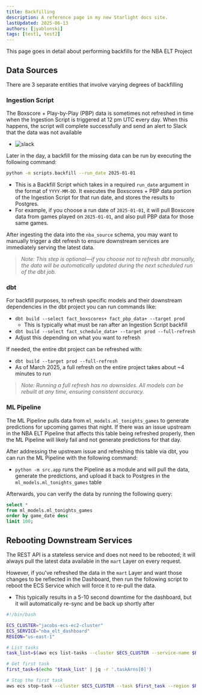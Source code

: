 ```yaml
---
title: Backfilling
description: A reference page in my new Starlight docs site.
lastUpdated: 2025-06-13
authors: [jyablonski]
tags: [test1, test2]
---
```



This page goes in detail about performing backfills for the NBA ELT Project

## Data Sources

There are 3 separate entities that involve varying degrees of backfilling

### Ingestion Script

The Boxscore + Play-by-Play (PBP) data is sometimes not refreshed in time when the Ingestion Script is triggered at 12 pm UTC every day. When this happens, the script will complete successfully and send an alert to Slack that the data was not available

- <Image src={slack_alert} alt="slack" loading="lazy" decoding="async" class="w-full h-auto" />

Later in the day, a backfill for the missing data can be run by executing the following command:

``` sh
python -m scripts.backfill --run_date 2025-01-01
```

- This is a Backfill Script which takes in a required `run_date` argument in the format of `YYYY-MM-DD`. It executes the Boxscores + PBP data portion of the Ingestion Script for that run date, and stores the results to Postgres.
- For example, if you choose a run date of `2025-01-01`, it will pull Boxscore data from games played on `2025-01-01`, and also pull PBP data for those same games.

After ingesting the data into the `nba_source` schema, you may want to manually trigger a dbt refresh to ensure downstream services are immediately serving the latest data.

> *Note: This step is optional—if you choose not to refresh dbt manually, the data will be automatically updated during the next scheduled run of the dbt job.*

### dbt

For backfill purposes, to refresh specific models and their downstream dependencies in the dbt project you can run commands like:

- `dbt build --select fact_boxscores+ fact_pbp_data+ --target prod`
    - This is typically what must be ran after an Ingestion Script backfill
- `dbt build --select fact_schedule_data+ --target prod --full-refresh`
- Adjust this depending on what you want to refresh

If needed, the entire dbt project can be refreshed with:

- `dbt build --target prod --full-refresh`
- As of March 2025, a full refresh on the entire project takes about ~4 minutes to run

> *Note: Running a full refresh has no downsides. All models can be rebuilt at any time, ensuring consistent accuracy.*

### ML Pipeline

The ML Pipeline pulls data from `ml_models.ml_tonights_games` to generate predictions for upcoming games that night. If there was an issue upstream in the NBA ELT Pipeline that affects this table being refreshed properly, then the ML Pipeline will likely fail and not generate predictions for that day.

After addressing the upstream issue and refreshing this table via dbt, you can run the ML Pipeline with the following command: 

- `python -m src.app` runs the Pipeline as a module and will pull the data, generate the predictions, and upload it back to Postgres in the `ml_models.ml_tonights_games` table

Afterwards, you can verify the data by running the following query:

``` sql
select *
from ml_models.ml_tonights_games
order by game_date desc
limit 100;
```

## Rebooting Downstream Services

The REST API is a stateless service and does not need to be rebooted; it will always pull the latest data available in the `mart` Layer on every request.

However, if you've refreshed the data in the `mart` Layer and want those changes to be reflected in the Dashboard, then run the following script to reboot the ECS Service which will force it to re-pull the data.

- This typically results in a 5-10 second downtime for the dashboard, but it will automatically re-sync and be back up shortly after

``` sh
#!/bin/bash

ECS_CLUSTER="jacobs-ecs-ec2-cluster"
ECS_SERVICE="nba_elt_dashboard"
REGION="us-east-1"

# List tasks
task_list=$(aws ecs list-tasks --cluster $ECS_CLUSTER --service-name $ECS_SERVICE --region $REGION)

# Get first task
first_task=$(echo "$task_list" | jq -r '.taskArns[0]')

# Stop the first task
aws ecs stop-task --cluster $ECS_CLUSTER --task $first_task --region $REGION

```
